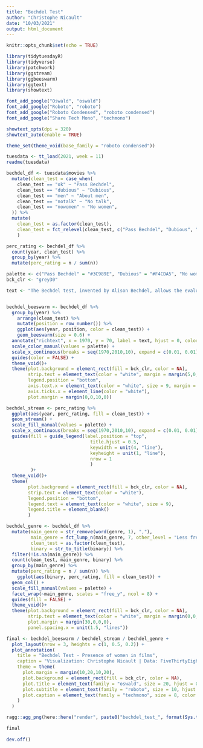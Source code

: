 ```yaml
---
title: "Bechdel Test"
author: "Christophe Nicault"
date: "10/03/2021"
output: html_document
---
```


```r
knitr::opts_chunk$set(echo = TRUE)
```


```r

library(tidytuesdayR)
library(tidyverse)
library(patchwork)
library(ggstream)
library(ggbeeswarm)
library(ggtext)
library(showtext)

font_add_google("Oswald", "oswald")
font_add_google("Roboto", "roboto")
font_add_google("Roboto Condensed", "roboto condensed")
font_add_google("Share Tech Mono", "techmono")

showtext_opts(dpi = 320)
showtext_auto(enable = TRUE)

theme_set(theme_void(base_family = "roboto condensed"))

```

```r

tuesdata <- tt_load(2021, week = 11)
readme(tuesdata)

```

```r

bechdel_df <- tuesdata$movies %>%
  mutate(clean_test = case_when(
    clean_test == "ok" ~ "Pass Bechdel",
    clean_test == "dubious" ~ "Dubious",
    clean_test == "men" ~ "About men",
    clean_test == "notalk" ~ "No talk",
    clean_test == "nowomen" ~ "No women",
  )) %>%
  mutate(
    clean_test = as.factor(clean_test),
    clean_test = fct_relevel(clean_test, c("Pass Bechdel", "Dubious", "About men", "No talk", "No women"))
    )

perc_rating <- bechdel_df %>%
  count(year, clean_test) %>%
  group_by(year) %>%
  mutate(perc_rating = n / sum(n))

```

```r

palette <- c("Pass Bechdel" = "#3C989E", "Dubious" = "#F4CDA5", "No women" = "#BA415D", "No talk" = "#ED5276", "About men" = "#F09CB0")
bck_clr <- "grey30"

```

```r

text <- "The Bechdel test, invented by Alison Bechdel, allows the evaluation of the female presence in a movie,<br> thanks to three criteria: <br>- the movie has to have at least two women in it,<br>- who talk to each other,<br>- about something else than men.<br>If the movie has <span style='color:#BA415D'>**no women**</span>, or <span style='color:#ED5276'>**they don't talk to each other**</span>, or <span style='color:#F09CB0'>**they talk about men**</span>, it fails the test.<br>The movie is described as <span style='color:#F4CDA5'>**dubious**</span> when it's unclear for the contributor if it should pass the test.<br>We can see that over time more movies <span style='color:#3C989E'>**pass the test**</span>, however, until mid-90's, the number of movies<br> tested was too low to be meaningful.<br>Since then, only about 50% of films pass the test.<br>The categories that are more than 50% successful are Comedy, Drama, and Horror.<br>The categories which do not have enough films are grouped together<br> in a category called \"Less frequent genre\"."


bechdel_beeswarm <- bechdel_df %>%
  group_by(year) %>%
    arrange(clean_test) %>%
    mutate(position = row_number()) %>%
    ggplot(aes(year, position, color = clean_test)) +
    geom_beeswarm(size = 0.6) +
  annotate("richtext", x = 1970, y = 70, label = text, hjust = 0, color = "white", size = 3, fill = NA, label.color = NA, lineheight = unit(1.3, "line")) +
  scale_color_manual(values = palette) +
  scale_x_continuous(breaks = seq(1970,2010,10), expand = c(0.01, 0.01)) +
  guides(color = FALSE) +
  theme_void()+
  theme(plot.background = element_rect(fill = bck_clr, color = NA),
        strip.text = element_text(color = "white", margin = margin(5,0,0,0)),
        legend.position = "bottom",
        axis.text.x = element_text(color = "white", size = 9, margin = margin(10,0,0,0)),
        axis.ticks.x = element_line(color = "white"),
        plot.margin = margin(0,0,10,0))

```


```r

bechdel_stream <- perc_rating %>% 
  ggplot(aes(year, perc_rating, fill = clean_test)) +
  geom_stream() +
  scale_fill_manual(values = palette) +
  scale_x_continuous(breaks = seq(1970,2010,10), expand = c(0.01, 0.01)) +
  guides(fill = guide_legend(label.position = "top",
                               title.hjust = 0.5,
                               keywidth = unit(4, "line"),
                               keyheight = unit(1, "line"),
                               nrow = 1
                               )
         )+
  theme_void()+
  theme(
        plot.background = element_rect(fill = bck_clr, color = NA),
        strip.text = element_text(color = "white"),
        legend.position = "bottom",
        legend.text = element_text(color = "white", size = 9),
        legend.title = element_blank()
        )

```


```r

bechdel_genre <- bechdel_df %>%
  mutate(main_genre = str_remove(word(genre, 1), ","),
         main_genre = fct_lump_n(main_genre, 7, other_level = "Less frequent\n genre"),
         clean_test = as.factor(clean_test),
         binary = str_to_title(binary)) %>%
  filter(!is.na(main_genre)) %>% 
  count(clean_test, main_genre, binary) %>%
  group_by(main_genre) %>%
  mutate(perc_rating = n / sum(n)) %>%
    ggplot(aes(binary, perc_rating, fill = clean_test)) +
  geom_col() +
  scale_fill_manual(values = palette) +
  facet_wrap(~main_genre, scales = "free_y", ncol = 8) +
  guides(fill = FALSE) +
  theme_void()+
  theme(plot.background = element_rect(fill = bck_clr, color = NA),
        strip.text = element_text(color = "white", margin = margin(0,0,5,0)),
        plot.margin = margin(30,0,0,0),
        panel.spacing.x = unit(1.5, "lines"))

```

```r

final <- bechdel_beeswarm / bechdel_stream / bechdel_genre +
  plot_layout(nrow = 3, heights = c(1, 0.5, 0.2)) +
  plot_annotation(
    title = "Bechdel Test - Presence of women in films",
    caption = "Visualization: Christophe Nicault | Data: FiveThirtyEight",
    theme = theme(
      plot.margin = margin(10,20,10,20),
      plot.background = element_rect(fill = bck_clr, color = NA),
      plot.title = element_text(family = "oswald", size = 20, hjust = 0.5, margin = margin(10,0,0,0), color = "white"),
      plot.subtitle = element_text(family = "roboto", size = 10, hjust = 0.5, margin = margin(5,0,0,0), lineheight = 1.1),
      plot.caption = element_text(family = "techmono", size = 8, color = "white", margin = margin(15,0,0,0))      
    )
  )

ragg::agg_png(here::here("render", paste0("bechdel_test_", format(Sys.time(), "%Y%m%d_%H%M%S"), ".png")), res = 320, width = 10, height = 8, units = "in")

final
  
dev.off()

```

